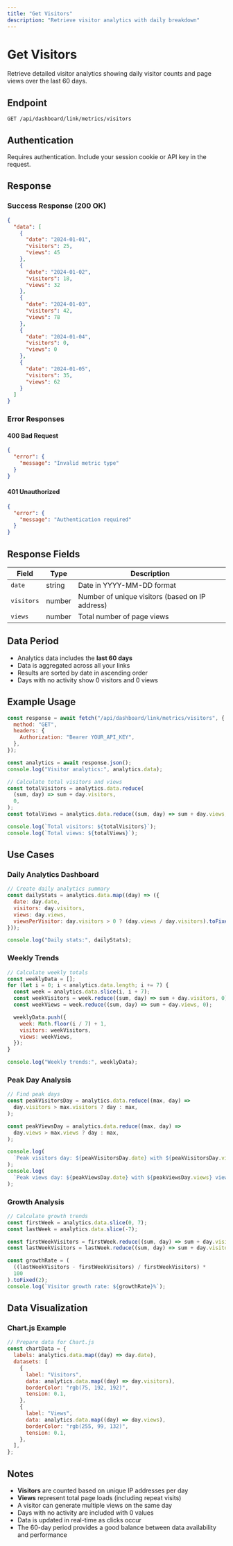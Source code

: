 ```yaml
---
title: "Get Visitors"
description: "Retrieve visitor analytics with daily breakdown"
---
```


# Get Visitors

Retrieve detailed visitor analytics showing daily visitor counts and page views over the last 60 days.

## Endpoint

```
GET /api/dashboard/link/metrics/visitors
```

## Authentication

Requires authentication. Include your session cookie or API key in the request.

## Response

### Success Response (200 OK)

```json
{
  "data": [
    {
      "date": "2024-01-01",
      "visitors": 25,
      "views": 45
    },
    {
      "date": "2024-01-02",
      "visitors": 18,
      "views": 32
    },
    {
      "date": "2024-01-03",
      "visitors": 42,
      "views": 78
    },
    {
      "date": "2024-01-04",
      "visitors": 0,
      "views": 0
    },
    {
      "date": "2024-01-05",
      "visitors": 35,
      "views": 62
    }
  ]
}
```

### Error Responses

#### 400 Bad Request

```json
{
  "error": {
    "message": "Invalid metric type"
  }
}
```

#### 401 Unauthorized

```json
{
  "error": {
    "message": "Authentication required"
  }
}
```

## Response Fields

| Field      | Type   | Description                                     |
| ---------- | ------ | ----------------------------------------------- |
| `date`     | string | Date in YYYY-MM-DD format                       |
| `visitors` | number | Number of unique visitors (based on IP address) |
| `views`    | number | Total number of page views                      |

## Data Period

- Analytics data includes the **last 60 days**
- Data is aggregated across all your links
- Results are sorted by date in ascending order
- Days with no activity show 0 visitors and 0 views

## Example Usage

```javascript
const response = await fetch("/api/dashboard/link/metrics/visitors", {
  method: "GET",
  headers: {
    Authorization: "Bearer YOUR_API_KEY",
  },
});

const analytics = await response.json();
console.log("Visitor analytics:", analytics.data);

// Calculate total visitors and views
const totalVisitors = analytics.data.reduce(
  (sum, day) => sum + day.visitors,
  0,
);
const totalViews = analytics.data.reduce((sum, day) => sum + day.views, 0);

console.log(`Total visitors: ${totalVisitors}`);
console.log(`Total views: ${totalViews}`);
```

## Use Cases

### Daily Analytics Dashboard

```javascript
// Create daily analytics summary
const dailyStats = analytics.data.map((day) => ({
  date: day.date,
  visitors: day.visitors,
  views: day.views,
  viewsPerVisitor: day.visitors > 0 ? (day.views / day.visitors).toFixed(2) : 0,
}));

console.log("Daily stats:", dailyStats);
```

### Weekly Trends

```javascript
// Calculate weekly totals
const weeklyData = [];
for (let i = 0; i < analytics.data.length; i += 7) {
  const week = analytics.data.slice(i, i + 7);
  const weekVisitors = week.reduce((sum, day) => sum + day.visitors, 0);
  const weekViews = week.reduce((sum, day) => sum + day.views, 0);

  weeklyData.push({
    week: Math.floor(i / 7) + 1,
    visitors: weekVisitors,
    views: weekViews,
  });
}

console.log("Weekly trends:", weeklyData);
```

### Peak Day Analysis

```javascript
// Find peak days
const peakVisitorsDay = analytics.data.reduce((max, day) =>
  day.visitors > max.visitors ? day : max,
);

const peakViewsDay = analytics.data.reduce((max, day) =>
  day.views > max.views ? day : max,
);

console.log(
  `Peak visitors day: ${peakVisitorsDay.date} with ${peakVisitorsDay.visitors} visitors`,
);
console.log(
  `Peak views day: ${peakViewsDay.date} with ${peakViewsDay.views} views`,
);
```

### Growth Analysis

```javascript
// Calculate growth trends
const firstWeek = analytics.data.slice(0, 7);
const lastWeek = analytics.data.slice(-7);

const firstWeekVisitors = firstWeek.reduce((sum, day) => sum + day.visitors, 0);
const lastWeekVisitors = lastWeek.reduce((sum, day) => sum + day.visitors, 0);

const growthRate = (
  ((lastWeekVisitors - firstWeekVisitors) / firstWeekVisitors) *
  100
).toFixed(2);
console.log(`Visitor growth rate: ${growthRate}%`);
```

## Data Visualization

### Chart.js Example

```javascript
// Prepare data for Chart.js
const chartData = {
  labels: analytics.data.map((day) => day.date),
  datasets: [
    {
      label: "Visitors",
      data: analytics.data.map((day) => day.visitors),
      borderColor: "rgb(75, 192, 192)",
      tension: 0.1,
    },
    {
      label: "Views",
      data: analytics.data.map((day) => day.views),
      borderColor: "rgb(255, 99, 132)",
      tension: 0.1,
    },
  ],
};
```

## Notes

- **Visitors** are counted based on unique IP addresses per day
- **Views** represent total page loads (including repeat visits)
- A visitor can generate multiple views on the same day
- Days with no activity are included with 0 values
- Data is updated in real-time as clicks occur
- The 60-day period provides a good balance between data availability and performance
